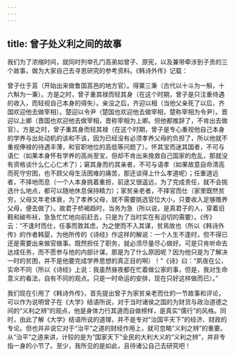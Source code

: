```yaml
---
---
---
```

title: 曾子处义利之间的故事
---




我们为了浓缩时间，就同时列举孔门高弟如曾子、原宪，以及兼带牵涉到子贡的三个故事，做为大家自己去寻思研究的参考资料。《韩诗外传》记载：

曾子仕于莒（开始出来做鲁国莒邑的地方官）。得粟三秉（古代以十斗为一斛，十六斛为一秉）。方是之时，曾子重其禄而轻其身（在这个时期，曾子是只注重待遇的收入，而轻视自己本身的得失）。亲没之后，齐迎以相（当他父亲死了以后，齐国欢迎他去做宰相）。楚迎以令尹（楚国也欢迎他去做宰相，楚称宰相为令尹）。晋迎以上卿（晋国也欢迎他去做宰相，晋称宰相为上卿。但他都推辞了，不肯出去做官）。方是之时，曾子重其身而轻其禄（在这个时期，曾子是专心重视他自己本身的学养与出处动机的该和不该，因为已经没有必须孝养父母的负担了，所以他就不重视俸禄的待遇丰薄，和官职地位的高低等问题了）。怀其宝而迷其国者，不可与语仁（如果本身怀有学养的高尚至宝，但却不肯出来挽救自己国家的危乱，那就没有资格谈什么仁心仁术了）；窘其身而约其亲者，不可与语孝（如果故意自命清高而死守穷困，也不顾父母生活困难的痛苦，那还谈得上什么孝道呢）；任重道远者，不择地而息（一个人本身挑着重担，前途又很遥远，为了完成责任，就不会挑选什么地点，都可以随地休息保持精力）；家贫亲老者，不择官而仕（家里既然贫穷，父母又年老体衰，为了孝养父母，就不需要挑选官位大小，只要收入足够赡养父母，便去做了）。故君子桥褐趋时，当务为急（所以说，是真君子的人，穿着旧鞋和破布袄，急急忙忙地向前赶去，只是为了当时实在有迫切的需要）。《传》云：“不逢时而仕，任事而敦其虑，为之使而不入其谋，贫焉故也（所以《韩诗外传》的作者韩婴，为他所传的《诗经》作这样的解说：一个人生不逢时，但不得已还是需要出来做官做事。既然担任了职务，就必须尽量尽心做好。可是只肯听命去达成任务，而不愿参与他的内部计谋。那是为了什么原因呢？因为他只是为了解决一时的贫困，并不是他要完成学养思想的真正目的啊）！”《诗》曰：“夙夜在公，实命不同（所以《诗经》上说：我虽然昼夜都在忙着做公家的事，但是，我对生命意义的看法，自有不同的观点。只是一时命运的安排，现在只好这样做而已）。”

我们现在引用了《韩诗外传》，首先提出曾子为家贫亲老而仕的一节故事和评论，可以作为说明曾子在《大学》结语所说，对于当时诸侯之国的为财货与政治道德之间的“义利之辨”的观点，他是身体力行其道而自做榜样，是真实“儒行”的风格。同时，由此了解《大学》结语所说的道理，并不是专对“治国平天下”的经济、财政的专论。但也并非说它对于“治平”之道的财经作用上，就可忽略“义利之辨”的重要。从“治平”之道来讲，计较的是为“国家天下”全民的大利大义的“义利之辨”，并非专指一身的小节了。至少，我所见的是如此，且待诸公自己去研究吧！